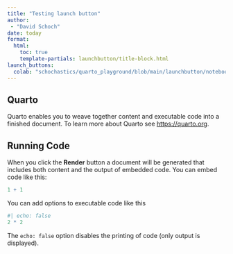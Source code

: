 ```yaml
---
title: "Testing launch button"
author: 
 - "David Schoch"
date: today
format: 
  html:
    toc: true
    template-partials: launchbutton/title-block.html
launch_buttons:
  colab: "schochastics/quarto_playground/blob/main/launchbutton/notebook.ipynb" 
---
```


## Quarto

Quarto enables you to weave together content and executable code into a finished document. To learn more about Quarto see <https://quarto.org>.

## Running Code

When you click the **Render** button a document will be generated that includes both content and the output of embedded code. You can embed code like this:

```r
1 + 1
```

You can add options to executable code like this 

```r
#| echo: false
2 * 2
```

The `echo: false` option disables the printing of code (only output is displayed).


